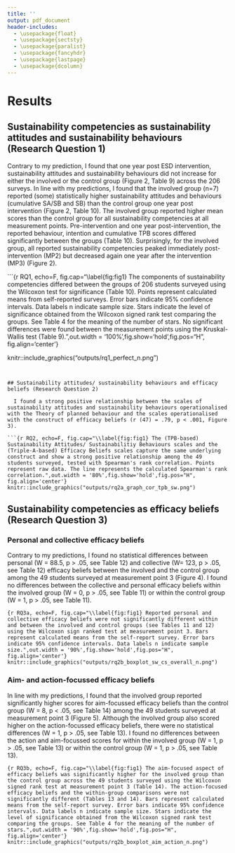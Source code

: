 ```yaml
---
title: ''
output: pdf_document
header-includes:
  - \usepackage{float}
  - \usepackage{sectsty}
  - \usepackage{paralist}
  - \usepackage{fancyhdr}
  - \usepackage{lastpage}
  - \usepackage{dcolumn}
---
```


# Results

## Sustainability competencies as sustainability attitudes and sustainability behaviours (Research Question 1)

Contrary to my prediction, I found that one year post ESD intervention, sustainability attitudes and sustainability behaviours did not increase for either the involved or the control group (Figure 2, Table 9) across the 206 surveys. In line with my predictions, I found that the involved group (n=7) reported (some) statistically higher sustainability attitudes and behaviours (cumulative SA/SB and SB) than the control group one year post intervention (Figure 2, Table 10). The involved group reported higher mean scores than the control group for all sustainability competencies at all measurement points. Pre-intervention and one year post-intervention, the reported behaviour, intention and cumulative TPB scores differed significantly between the groups (Table 10). Surprisingly, for the involved group, all reported sustainability competencies peaked immediately post-intervention (MP2) but decreased again one year after the intervention (MP3) (Figure 2).

```{r RQ1, echo=F, fig.cap="\\label{fig:fig1} The components of sustainability competencies differed between the groups of 206  students surveyed using the Wilcoxon test for significance (Table 10). Points represent calculated means from self-reported surveys. Error bars indicate 95% confidence intervals. Data labels n indicate sample size. Stars indicate the level of significance obtained from the Wilcoxon signed rank test comparing the groups. See Table 4 for the meaning of the number of stars. No significant differences were found between the measurement points using the Kruskal-Wallis test (Table 9).",out.width = '100%',fig.show='hold',fig.pos="H", fig.align='center'}

knitr::include_graphics("outputs/rq1_perfect_n.png")
```


## Sustainability attitudes/ sustainability behaviours and efficacy beliefs (Research Question 2)

  I found a strong positive relationship between the scales of sustainability attitudes and sustainability behaviours operationalised with the Theory of planned behaviour and the scales operationalised with the construct of efficacy beliefs (r (47) = .79, p < .001, Figure 3). 

```{r RQ2, echo=F, fig.cap="\\label{fig:fig1} The (TPB-based) Sustainability Attitudes/ Sustainabilitiy Behaviours scales and the (Triple-A-based) Efficacy Beliefs scales capture the same underlying construct and show a strong positive relationship among the 49 students surveyed, tested with Spearman's rank correlation. Points represent raw data. The line represents the calculated Spearman's rank correlation.",out.width = '80%',fig.show='hold',fig.pos="H", fig.align='center'}
knitr::include_graphics("outputs/rq2a_graph_cor_tpb_sw.png")
```


## Sustainability competencies as efficacy beliefs (Research Question 3)

### Personal and collective efficacy beliefs

Contrary to my predictions, I found no statistical differences between personal (W = 88.5, p > .05, see Table 12) and collective (W= 123, p > .05,  see Table 12) efficacy beliefs between the involved and the control group among the 49 students surveyed at measurement point 3 (Figure 4). I found no differences between the collective and personal efficacy beliefs within the involved group (W = 0, p > .05, see Table 11) or within the control group (W = 1, p > .05, see Table 11).


```{r RQ3a, echo=F, fig.cap="\\label{fig:fig1} Reported personal and collective efficacy beliefs were not significantly different within and between the involved and control groups (see Tables 11 and 12) using the Wilcoxon sign ranked test at measurement point 3. Bars represent calculated means from the self-report survey. Error bars indicate 95% confidence intervals. Data labels n indicate sample size.",out.width = '90%',fig.show='hold',fig.pos="H", fig.align='center'}
knitr::include_graphics("outputs/rq2b_boxplot_sw_cs_overall_n.png")
```

### Aim- and action-focussed efficacy beliefs

In line with my predictions, I found that the involved group reported significantly higher scores for aim-focussed efficacy beliefs than the control group (W = 8, p < .05, see Table 14) among the 49 students surveyed at measurement point 3 (Figure 5). Although the involved group also scored higher on the action-focussed efficacy beliefs, there were no statistical differences (W = 1, p > .05, see Table 13). I found no differences between the action and aim-focussed scores for within the involved group (W = 1, p > .05, see Table 13) or within the control group (W = 1, p > .05, see Table 13).

```{r RQ3b, echo=F, fig.cap="\\label{fig:fig1} The aim-focused aspect of efficacy beliefs was significantly higher for the involved group than the control group across the 49 students surveyed using the Wilcoxon signed rank test at measurement point 3 (Table 14). The action-focused efficacy beliefs and the within-group comparisons were not significantly different (Tables 13 and 14). Bars represent calculated means from the self-report survey. Error bars indicate 95% confidence intervals. Data labels n indicate sample size. Stars indicate the level of significance obtained from the Wilcoxon signed rank test comparing the groups. See Table 4 for the meaning of the number of stars.",out.width = '90%',fig.show='hold',fig.pos="H", fig.align='center'}
knitr::include_graphics("outputs/rq2b_boxplot_aim_action_n.png")
```